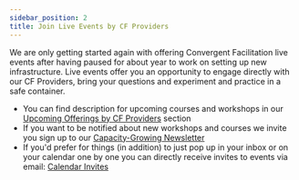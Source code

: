 ```yaml
---
sidebar_position: 2
title: Join Live Events by CF Providers
---
```



We are only getting started again with offering Convergent Facilitation live events after having paused for about year to work on setting up new infrastructure. Live events offer you an opportunity to engage directly with our CF Providers, bring your questions and experiment and practice in a safe container. 

- You can find description for upcoming courses and workshops in our [Upcoming Offerings by CF Providers](/#offerings) section
- If you want to be notified about new workshops and courses we invite you sign up to our [Capacity-Growing Newsletter](/contact#newsletters)
- If you'd prefer for things (in addition) to just pop up in your inbox or on your calendar one by one you can directly receive invites to events via email: [Calendar Invites](/how-to-engage/platforms-and-co-creation/calendar-invites)

